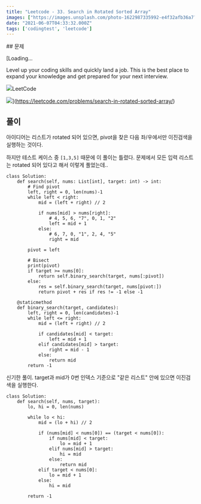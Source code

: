 ```yaml
---
title: "Leetcode - 33. Search in Rotated Sorted Array"
images: ["https://images.unsplash.com/photo-1622987335992-e4f32afb36a7?crop=entropy&cs=tinysrgb&fit=max&fm=jpg&ixid=MnwxMTc3M3wwfDF8YWxsfDR8fHx8fHwyfHwxNjIzMDQ1Nzgy&ixlib=rb-1.2.1&q=80&w=2000"]
date: "2021-06-07T04:33:32.000Z"
tags: ['codingtest', 'leetcode']
---
```


<TOCInline toc={props.toc} asDisclosure />
## 문제

[Loading...

Level up your coding skills and quickly land a job. This is the best place to expand your knowledge and get prepared for your next interview.

![](https://leetcode.com/favicon-192x192.png)LeetCode

![](https://leetcode.com/static/images/LeetCode_Sharing.png)](https://leetcode.com/problems/search-in-rotated-sorted-array/)

## 풀이

아이디어는 리스트가 rotated 되어 있으면, pivot을 찾은 다음 좌/우에서만 이진검색을 실행하는 것이다.

하지만 테스트 케이스 중 `[1,3,5]` 때문에 이 풀이는 틀렸다. 문제에서 모든 입력 리스트는 rotated 되어 있다고 해서 이렇게 풀었는데..

```
class Solution:
    def search(self, nums: List[int], target: int) -> int:
        # Find pivot
        left, right = 0, len(nums)-1
        while left < right:
            mid = (left + right) // 2
            
            if nums[mid] > nums[right]:
                # 4, 5, 6, "7", 0, 1, "2"
                left = mid + 1
            else:
                # 6, 7, 0, "1", 2, 4, "5"
                right = mid
                
        pivot = left
        
        # Bisect
        print(pivot)
        if target >= nums[0]:
            return self.binary_search(target, nums[:pivot])
        else:
            res = self.binary_search(target, nums[pivot:])
            return pivot + res if res != -1 else -1
    
    @staticmethod
    def binary_search(target, candidates):
        left, right = 0, len(candidates)-1
        while left <= right:
            mid = (left + right) // 2
            
            if candidates[mid] < target:
                left = mid + 1
            elif candidates[mid] > target:
                right = mid - 1
            else:
                return mid
        return -1
```

신기한 풀이. target과 mid가 0번 인덱스 기준으로 "같은 리스트" 안에 있으면 이진검색을 실행한다.

```
class Solution:
    def search(self, nums, target):
        lo, hi = 0, len(nums)

        while lo < hi:
            mid = (lo + hi) // 2

            if (nums[mid] < nums[0]) == (target < nums[0]):
                if nums[mid] < target:
                    lo = mid + 1
                elif nums[mid] > target:
                    hi = mid
                else:
                    return mid
            elif target < nums[0]:
                lo = mid + 1
            else:
                hi = mid

        return -1
```
